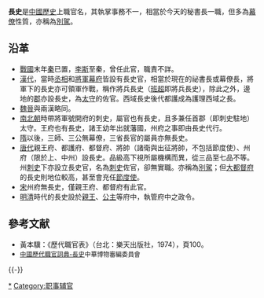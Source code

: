 '''長史'''是[[中國歷史|中國歷史]]上職官名，其執掌事務不一，相當於今天的秘書長一職，但多為[[幕僚|幕僚]]性質，亦稱為[[別駕|別駕]]。

== 沿革 ==
*[[戰國|戰國]]末年[[秦|秦]]已置，[[李斯|李斯]]至秦，曾任此官，職責不詳。
*[[漢代|漢代]]，當時[[丞相|丞相]]和[[將軍_(中國古代)|將軍]][[幕府_(中國)|幕府]]皆設有長史官，相當於現在的祕書長或幕僚長，將軍下的長史亦可領軍作戰，稱作將兵長史（[[班超|班超]]即將兵長史），除此之外，邊地的[[郡|郡]]亦設長史，為[[太守|太守]]的佐官。西域長史後代都護成為護理西域之長。
*[[魏|魏]][[晉|晉]]與兩漢略同。
*[[南北朝|南北朝]]時帶將軍號開府的刺史，屬官也有長史，且多兼任首郡（即刺史駐地）太守。王府也有長史，諸王幼年出就藩國，州府之事即由長史代行。
*[[隋|隋]]以後，三師、三公無幕僚，三省長官的屬員亦無長史。
*[[唐代|唐代]]親王府、都護府、都督府、將帥（諸衛與出征將帥，不包括節度使）、州府（限於上、中州）設長史。品級高下視所屬機構而異，從三品至七品不等。州[[刺史|刺史]]下亦設立長史官，名為[[刺史|刺史]]佐官，卻無實職。亦稱為[[別駕|別駕]]；但[[大都督府|大都督府]]的長史則地位較高，甚至會充任[[節度使|節度使]]。
*[[宋|宋]]州府無長史，僅親王府、都督府有此官。
*[[明|明]][[清|清]]時代的長史設於[[親王|親王]]、[[公主|公主]]等府中，執管府中之政令。

== 參考文献 ==
{{Reflist}}
* 黃本驥：《歷代職官表》（台北：樂天出版社，1974），頁100。
*<span style="font-size:90%;">[https://web.archive.org/web/20190710192927/http://www.gg-art.com/dictionary/dcontent_b.php?bookid=117&name=%AA%F8&columns=2&bookdetailid=44565 中國歷代職官詞典-長史]中華博物審編委員會</span>

{{-}}
{{明朝中央官制|王}}
[[Category:长史|*]]
[[Category:职事辅官|Category:职事辅官]]

{{Government-official-hist-stub}}